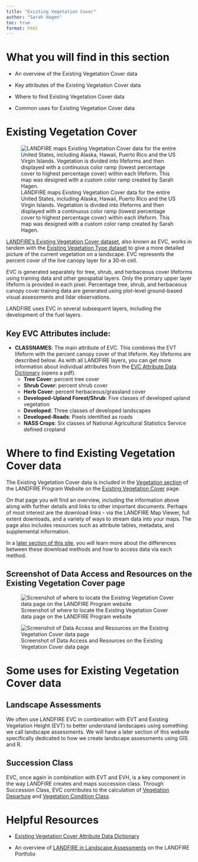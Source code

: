 ```yaml
---
title: "Existing Vegetation Cover"
author: "Sarah Hagen"
toc: true
format: html
---
```


# What you will find in this section

- An overview of the Existing Vegetation Cover data

- Key attributes of the Existing Vegetation Cover data

- Where to find Existing Vegetation Cover data

- Common uses for Existing Vegetation Cover data

# Existing Vegetation Cover
![LANDFIRE maps Existing Vegetation Cover data for the entire United States, including Alaska, Hawaii, Puerto Rico and the US Virgin Islands. Vegetation is divided into lifeforms and then displayed with a continuous color ramp (lowest percentage cover to highest percentage cover) within each lifeform. This map was designed with a custom color ramp created by Sarah Hagen.](images/7-evc-map.bmp){fig-alt="A map of LANDFIRE Existing Vegetation Cover for the Contiguous US, Alaska, Hawaii, and Puerto Rico and the US Virgin Islands."}


[LANDFIRE’s Existing Vegetation Cover dataset](https://www.landfire.gov/vegetation/evc), also known as EVC, works in tandem with the [Existing Vegetation Type dataset](https://www.landfire.gov/vegetation/evt) to give a more detailed picture of the current vegetation on a landscape. EVC represents the percent cover of the live canopy layer for a 30-m cell.

EVC is generated separately for tree, shrub, and herbaceous cover lifeforms using training data and other geospatial layers. Only the primary upper layer lifeform is provided in each pixel. Percentage tree, shrub, and herbaceous canopy cover training data are generated using plot-level ground-based visual assessments and lidar observations.

LANDFIRE uses EVC in several subsequent layers, including the development of the fuel layers.

## Key EVC Attributes include:

-   **CLASSNAMES**: The main attribute of EVC. This combines the EVT lifeform with the percent canopy cover of that lifeform. Key lifeforms are described below. As with all LANDFIRE layers, you can get more information about individual attributes from the [EVC Attribute Data Dictionary](https://landfire.gov/sites/default/files/DataDictionary/LF2023/LF23_EVCADD_240.pdf) (opens a pdf).
    -   **Tree Cover**: percent tree cover
    -   **Shrub Cover**: percent shrub cover
    -   **Herb Cover**: percent herbaceous/grassland cover
    -   **Developed-Upland Forest/Shrub**: Five classes of developed upland vegetation
    -   **Developed**: Three classes of developed landscapes
    -   **Developed-Roads**: Pixels identified as roads
    -   **NASS Crops**: Six classes of National Agricultural Statistics Service defined cropland
  
# Where to find Existing Vegetation Cover data

The Existing Vegetation Cover data is included in the [Vegetation section](https://landfire.gov/vegetation) of the LANDFIRE Program Website on the [Existing Vegetation Cover](https://landfire.gov/vegetation/evc) page.

On that page you will find an overview, including the information above along with further details and links to other important documents. Perhaps of most interest are the download links - via the LANDFIRE Map Viewer, full extent downloads, and a variety of ways to stream data into your maps. The page also includes resources such as attribute tables, metadata, and supplemental information.

::: callout-note
In a [later section of this site](../../../Get_Data/1-ways-to-get-data.qmd), you will learn more about the differences between these download methods and how to access data via each method.
:::

## Screenshot of Data Access and Resources on the Existing Vegetation Cover page

![Screenshot of where to locate the Existing Vegetation Cover data page on the LANDFIRE Program website](images/8-evc-lfgov.bmp){fig-alt="Arrow pointing to the Existing Vegetation Cover link on the Vegetation page of the LANDFIRE Program website main page under the Current Vegetation section."}


![Screenshot of Data Access and Resources on the Existing Vegetation Cover data page ](images/9-evc-page.bmp){fig-alt="Location on landfire.gov, the LANDFIRE Program website, of where to find the Data Access and Resources sections of the Existing Vegetation Cover data page. When you browse to landfire.gov/vegetation/evc, these resources are near the bottom of the page under the Data Access and Existing Vegetation Cover Resources headings."}


# Some uses for Existing Vegetation Cover data

## Landscape Assessments

We often use LANDFIRE EVC in combination with EVT and Existing Vegetation Height (EVT) to better understand landscapes using something we call landscape assessments. We will have a later section of this website specifically dedicated to how we create landscape assessments using GIS and R.

## Succession Class

EVC, once again in combination with EVT and EVH, is a key component in the way LANDFIRE creates and maps succession class. Through Succession Class, EVC contributes to the calculation of [Vegetation Departure](https://www.landfire.gov/vegetation/vdep) and [Vegetation Condition Class](https://www.landfire.gov/vegetation/vcc).

# Helpful Resources

- [Existing Vegetation Cover Attribute Data Dictionary](https://landfire.gov/sites/default/files/DataDictionary/LF2023/LF23_EVCADD_240.pdf)

- An overview of [LANDFIRE in Landscape Assessments](https://storymaps.arcgis.com/collections/21a22e163439413c9ce1d8e2ef0b1311?item=3) on the LANDFIRE Portfolio